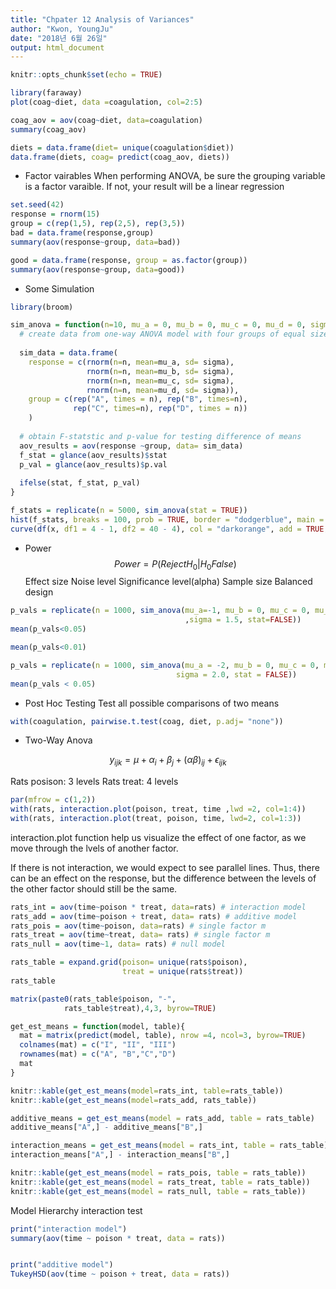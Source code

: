 ```yaml
---
title: "Chpater 12 Analysis of Variances"
author: "Kwon, YoungJu"
date: "2018년 6월 26일"
output: html_document
---
```


```r
knitr::opts_chunk$set(echo = TRUE)
```

```r
library(faraway)
plot(coag~diet, data =coagulation, col=2:5)
```

```r
coag_aov = aov(coag~diet, data=coagulation)
summary(coag_aov)
```
```r
diets = data.frame(diet= unique(coagulation$diet))
data.frame(diets, coag= predict(coag_aov, diets))
```
- Factor vairables
When performing ANOVA, be sure the grouping variable is a factor varaible. If not, your result will be a linear regression
```r
set.seed(42)
response = rnorm(15)
group = c(rep(1,5), rep(2,5), rep(3,5))
bad = data.frame(response,group)
summary(aov(response~group, data=bad))
```
```r
good = data.frame(response, group = as.factor(group))
summary(aov(response~group, data=good))
```

- Some Simulation
```r
library(broom)

sim_anova = function(n=10, mu_a = 0, mu_b = 0, mu_c = 0, mu_d = 0, sigma = 1, stat = TRUE){
  # create data from one-way ANOVA model with four groups of equal size
  
  sim_data = data.frame(
    response = c(rnorm(n=n, mean=mu_a, sd= sigma),
                 rnorm(n=n, mean=mu_b, sd= sigma),
                 rnorm(n=n, mean=mu_c, sd= sigma),
                 rnorm(n=n, mean=mu_d, sd= sigma)),
    group = c(rep("A", times = n), rep("B", times=n),
              rep("C", times=n), rep("D", times = n))
    )
  
  # obtain F-statstic and p-value for testing difference of means
  aov_results = aov(response ~group, data= sim_data)
  f_stat = glance(aov_results)$stat
  p_val = glance(aov_results)$p.val
  
  ifelse(stat, f_stat, p_val)
}

f_stats = replicate(n = 5000, sim_anova(stat = TRUE))
hist(f_stats, breaks = 100, prob = TRUE, border = "dodgerblue", main = "Empirical Distribution of F")
curve(df(x, df1 = 4 - 1, df2 = 40 - 4), col = "darkorange", add = TRUE, lwd = 2)
```

- Power
$$ Power = P(Reject H_{0} | H_{0} False ) $$
Effect size
Noise level
Significance level(alpha)
Sample size
Balanced design

```r
p_vals = replicate(n = 1000, sim_anova(mu_a=-1, mu_b = 0, mu_c = 0, mu_d=1
                                       ,sigma = 1.5, stat=FALSE))
mean(p_vals<0.05)
```
```r
mean(p_vals<0.01)
```
```r
p_vals = replicate(n = 1000, sim_anova(mu_a = -2, mu_b = 0, mu_c = 0, mu_d = 2, 
                                     sigma = 2.0, stat = FALSE))
mean(p_vals < 0.05)
```

- Post Hoc Testing
Test all possible comparisons of two means

```r
with(coagulation, pairwise.t.test(coag, diet, p.adj= "none"))
```

- Two-Way Anova

$$ y_{ijk} = \mu +\alpha_{i}+\beta_{j}+(\alpha\beta)_{ij} + \epsilon_{ijk}$$

Rats posison: 3 levels
Rats treat: 4 levels
```r
par(mfrow = c(1,2))
with(rats, interaction.plot(poison, treat, time ,lwd =2, col=1:4))
with(rats, interaction.plot(treat, poison, time, lwd=2, col=1:3))
```
interaction.plot function help us visualize the effect of one factor, as we move through the lvels of another factor.

If there is not interaction, we would expect to see parallel lines.
Thus, there can be an effect on the response, but the difference between the levels of the other factor should still be the same.

```r
rats_int = aov(time~poison * treat, data=rats) # interaction model
rats_add = aov(time~poison + treat, data= rats) # additive model
rats_pois = aov(time~poison, data=rats) # single factor m
rats_treat = aov(time~treat, data= rats) # single factor m
rats_null = aov(time~1, data= rats) # null model

rats_table = expand.grid(poison= unique(rats$poison),
                         treat = unique(rats$treat))
rats_table
```
```r
matrix(paste0(rats_table$poison, "-", 
            rats_table$treat),4,3, byrow=TRUE)
```

```r
get_est_means = function(model, table){
  mat = matrix(predict(model, table), nrow =4, ncol=3, byrow=TRUE)
  colnames(mat) = c("I", "II", "III")
  rownames(mat) = c("A", "B","C","D")
  mat
}
```
```r
knitr::kable(get_est_means(model=rats_int, table=rats_table))
knitr::kable(get_est_means(model=rats_add, rats_table))
```
```r
additive_means = get_est_means(model = rats_add, table = rats_table)
additive_means["A",] - additive_means["B",]

interaction_means = get_est_means(model = rats_int, table = rats_table)
interaction_means["A",] - interaction_means["B",]
```

```r
knitr::kable(get_est_means(model = rats_pois, table = rats_table))
knitr::kable(get_est_means(model = rats_treat, table = rats_table))
knitr::kable(get_est_means(model = rats_null, table = rats_table))

```
Model Hierarchy
interaction test
```r
print("interaction model")
summary(aov(time ~ poison * treat, data = rats))


print("additive model")
TukeyHSD(aov(time ~ poison + treat, data = rats))
```








